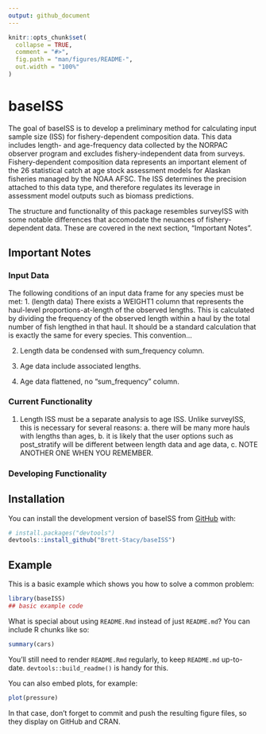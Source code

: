 ```yaml
---
output: github_document
---
```


<!-- README.md is generated from README.Rmd. Please edit that file -->

```r
knitr::opts_chunk$set(
  collapse = TRUE,
  comment = "#>",
  fig.path = "man/figures/README-",
  out.width = "100%"
)
```

# baseISS

<!-- badges: start -->
<!-- badges: end -->

The goal of baseISS is to develop a preliminary method for calculating input sample size (ISS) for fishery-dependent composition data. This data includes length- and age-frequency data collected by the NORPAC observer program and excludes fishery-independent data from surveys. Fishery-dependent composition data represents an important element of the 26 statistical catch at age stock assessment models for Alaskan fisheries managed by the NOAA AFSC. The ISS determines the precision attached to this data type, and therefore regulates its leverage in assessment model outputs such as biomass predictions. 


The structure and functionality of this package resembles surveyISS with some notable differences that accomodate the neuances of fishery-dependent data. These are covered in the next section, "Important Notes". 

## Important Notes

### Input Data
The following conditions of an input data frame for any species must be met:
1. (length data) There exists a WEIGHT1 column that represents the haul-level proportions-at-length of the observed lengths. This is calculated by dividing the frequency of the observed length within a haul by the total number of fish lengthed in that haul. It should be a standard calculation that is exactly the same for every species. This convention...

2. Length data be condensed with sum_frequency column. 

3. Age data include associated lengths.

4. Age data flattened, no "sum_frequency" column. 

### Current Functionality

1. Length ISS must be a separate analysis to age ISS. Unlike surveyISS, this is necessary for several reasons: a. there will be many more hauls with lengths than ages, b. it is likely that the user options such as post_stratify will be different between length data and age data, c. NOTE ANOTHER ONE WHEN YOU REMEMBER. 

### Developing Functionality




## Installation

You can install the development version of baseISS from [GitHub](https://github.com/) with:

``` r
# install.packages("devtools")
devtools::install_github("Brett-Stacy/baseISS")
```

## Example

This is a basic example which shows you how to solve a common problem:

```r
library(baseISS)
## basic example code
```

What is special about using `README.Rmd` instead of just `README.md`? You can include R chunks like so:

```r
summary(cars)
```

You'll still need to render `README.Rmd` regularly, to keep `README.md` up-to-date. `devtools::build_readme()` is handy for this.

You can also embed plots, for example:

```r
plot(pressure)
```

In that case, don't forget to commit and push the resulting figure files, so they display on GitHub and CRAN.
